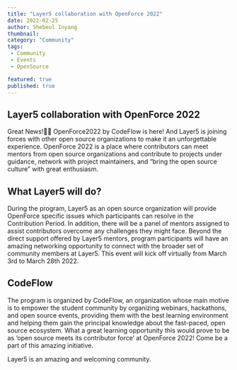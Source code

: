 ---
title: "Layer5 collaboration with OpenForce 2022"
date: 2022-02-25 
author: Shebeul Inyang
thumbnail: 
category: "Community"
tags:
 - Community
 - Events
 - OpenSource

featured: true
published: true
---

<h2 id="collaboration">Layer5 collaboration with OpenForce 2022</h2>
<p>
Great News!🎉🎉   
OpenForce2022 by CodeFlow is here! And Layer5 is joining forces with other open source organizations to make it an unforgettable experience. 
OpenForce 2022 is a place where contributors can meet mentors from open source organizations and contribute to projects under guidance, network with project maintainers, and “bring the open source culture” with great enthusiasm.
</p>
<h2 id="tasks">What Layer5 will do?</h2>
<p>
During the program, Layer5 as an open source organization will provide OpenForce specific issues which participants can resolve in the Contribution Period. In addition, there will be a panel of mentors assigned to assist contributors overcome any challenges they might face.
Beyond the direct support offered by Layer5 mentors, program participants will have an amazing networking opportunity to connect with the broader set of community members at Layer5. This event will kick off virtually from March 3rd to March 28th 2022. 
</p>
<h2 id="codeflow">CodeFlow</h2>
<p>
The program is organized by CodeFlow, an organization whose main motive is to empower the student community by organizing webinars, hackathons, and open source events, providing  them with the best learning environment and helping them gain the principal knowledge about the fast-paced, open source ecosystem. What a great learning opportunity this would prove to be as ‘open source meets its contributor force’ at OpenForce 2022! Come be a part of this amazing initiative.
</p>
<p>
Layer5 is an amazing and welcoming community.
</p>

</BlogWrapper>

